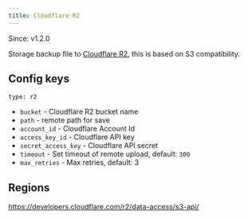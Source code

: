 ```yaml
---
title: Cloudflare R2
---
```


<Note>Since: v1.2.0</Note>

Storage backup file to [Cloudflare R2](https://www.cloudflare.com/products/r2), this is based on S3 compatibility.

## Config keys

`type: r2`

- `bucket` - Cloudflare R2 bucket name
- `path` - remote path for save
- `account_id` - Cloudflare Account Id
- `access_key_id` - Cloudflare API key
- `secret_access_key` - Cloudflare API secret
- `timeout` - Set timeout of remote upload, default: `300`
- `max_retries` - Max retries, default: 3

## Regions

https://developers.cloudflare.com/r2/data-access/s3-api/
